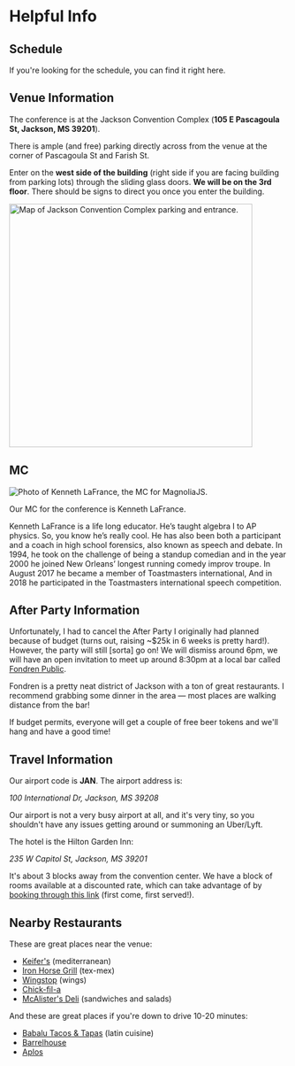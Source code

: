 
<Card>

# Helpful Info

## Schedule

If you're looking for the schedule, you can <Link to="/schedule">find it right here</Link>.

## Venue Information

The conference is at the Jackson Convention Complex (<strong>105 E Pascagoula St, Jackson, MS 39201</strong>).

There is ample (and free) parking directly across from the venue at the corner of Pascagoula St and Farish St.

Enter on the <strong>west side of the building</strong> (right side if you are facing building from parking lots) through the sliding glass doors. <strong>We will be on the 3rd floor</strong>. There should be signs to direct you once you enter the building.

<img src={venueMap} width="440" alt="Map of Jackson Convention Complex parking and entrance." />

## MC

<img src={kennethLaFrance} alt="Photo of Kenneth LaFrance, the MC for MagnoliaJS." />

Our MC for the conference is Kenneth LaFrance.

Kenneth LaFrance is a life long educator. He’s taught algebra I to AP physics. So, you know he’s really cool. He has also been both a participant and a coach in high school forensics, also known as speech and debate. In 1994, he took on the challenge of being a standup comedian and in the year 2000 he joined New Orleans’ longest running comedy improv troupe. In August 2017 he became a member of Toastmasters international, And in 2018 he participated in the Toastmasters international speech competition.

## After Party Information

Unfortunately, I had to cancel the After Party I originally had planned because of budget (turns out, raising ~\$25k in 6 weeks is pretty hard!). However, the party will still [sorta] go on! We will dismiss around 6pm, we will have an open invitation to meet up around 8:30pm at a local bar called [Fondren Public](https://www.google.com/maps/place/Fondren+Public/@32.3335561,-90.1775031,17z/data=!3m1!4b1!4m5!3m4!1s0x862832e9d6869733:0xc8ea3c87956e4dda!8m2!3d32.3335516!4d-90.1753144).

Fondren is a pretty neat district of Jackson with a ton of great restaurants. I recommend grabbing some dinner in the area — most places are walking distance from the bar!

If budget permits, everyone will get a couple of free beer tokens and we'll hang and have a good time!

## Travel Information

Our airport code is <strong>JAN</strong>. The airport address is:

<address>100 International Dr, Jackson, MS 39208</address>

Our airport is not a very busy airport at all, and it's very tiny, so you shouldn't have any issues getting around or summoning an Uber/Lyft.

The hotel is the Hilton Garden Inn:

<address>235 W Capitol St, Jackson, MS 39201</address>

It's about 3 blocks away from the convention center. We have a block of rooms available at a discounted rate, which can take advantage of by [booking through this link](https://book.passkey.com/e/49883898) (first come, first served!).

## Nearby Restaurants

These are great places near the venue:

- [Keifer's](https://www.google.com/maps/place/Keifer's+Restaurant/@32.2979001,-90.1901333,17z/data=!4m19!1m13!2m12!1sRestaurants!3m6!1sRestaurants!2sJackson+Convention+Complex,+105+E+Pascagoula+St,+Jackson,+MS+39201!3s0x862833b2bf37bb21:0x99149589dcd7c610!4m2!1d-90.1879484!2d32.2978866!5m2!1e0!1e1!6e5!3m4!1s0x862832521b8a3187:0x369c803853970829!8m2!3d32.3002467!4d-90.1826386) (mediterranean)
- [Iron Horse Grill](https://www.google.com/maps/place/The+Iron+Horse+Grill/@32.2979001,-90.1901333,17z/data=!4m19!1m13!2m12!1sRestaurants!3m6!1sRestaurants!2sJackson+Convention+Complex,+105+E+Pascagoula+St,+Jackson,+MS+39201!3s0x862833b2bf37bb21:0x99149589dcd7c610!4m2!1d-90.1879484!2d32.2978866!5m2!1e0!1e1!6e5!3m4!1s0x862833afda96d85f:0xcd80d00bc6dc91f5!8m2!3d32.2999376!4d-90.1920934) (tex-mex)
- [Wingstop](https://www.google.com/maps/place/Wingstop/@32.311545,-90.1800226,17z/data=!4m19!1m13!2m12!1sRestaurants!3m6!1sRestaurants!2sJackson+Convention+Complex,+105+E+Pascagoula+St,+Jackson,+MS+39201!3s0x862833b2bf37bb21:0x99149589dcd7c610!4m2!1d-90.1879484!2d32.2978866!5m2!1e0!1e1!6e5!3m4!1s0x862832f7f629e3b5:0x567ca01a35c3cac1!8m2!3d32.311545!4d-90.1778339) (wings)
- [Chick-fil-a](https://www.google.com/maps/place/Chick-fil-A/@32.2979001,-90.1901333,17z/data=!4m19!1m13!2m12!1sRestaurants!3m6!1sRestaurants!2sJackson+Convention+Complex,+105+E+Pascagoula+St,+Jackson,+MS+39201!3s0x862833b2bf37bb21:0x99149589dcd7c610!4m2!1d-90.1879484!2d32.2978866!5m2!1e0!1e1!6e5!3m4!1s0x86283252925669d3:0xa8f1a417c74f7ebb!8m2!3d32.300908!4d-90.185359)
- [McAlister's Deli](https://www.google.com/maps/place/McAlister's+Deli/@32.2979001,-90.1901333,17z/data=!4m19!1m13!2m12!1sRestaurants!3m6!1sRestaurants!2sJackson+Convention+Complex,+105+E+Pascagoula+St,+Jackson,+MS+39201!3s0x862833b2bf37bb21:0x99149589dcd7c610!4m2!1d-90.1879484!2d32.2978866!5m2!1e0!1e1!6e5!3m4!1s0x86283252f69b643f:0x4a4576e7f657f034!8m2!3d32.3010971!4d-90.1848201) (sandwiches and salads)

And these are great places if you're down to drive 10-20 minutes:

- [Babalu Tacos &amp; Tapas](https://www.google.com/maps/place/Babalu+Tapas+%26+Tacos/@32.3361486,-90.1769504,17z/data=!3m1!4b1!4m5!3m4!1s0x862832c253bbe6a3:0xa98ee3f67d79c0d5!8m2!3d32.3361441!4d-90.1747617) (latin cuisine)
- [Barrelhouse](https://www.google.com/maps/place/Barrelhouse/@32.3361486,-90.1769504,17z/data=!4m5!3m4!1s0x862832c2da3674df:0xc22753042ba1269a!8m2!3d32.3356994!4d-90.1768816)
- [Aplos](https://www.google.com/maps/place/Aplos+Simple+Mediterranean/@32.3543365,-90.1525183,17z/data=!3m1!4b1!4m5!3m4!1s0x862833a8563d8217:0xe3dc201944e23911!8m2!3d32.354332!4d-90.1503296)

</Card>
